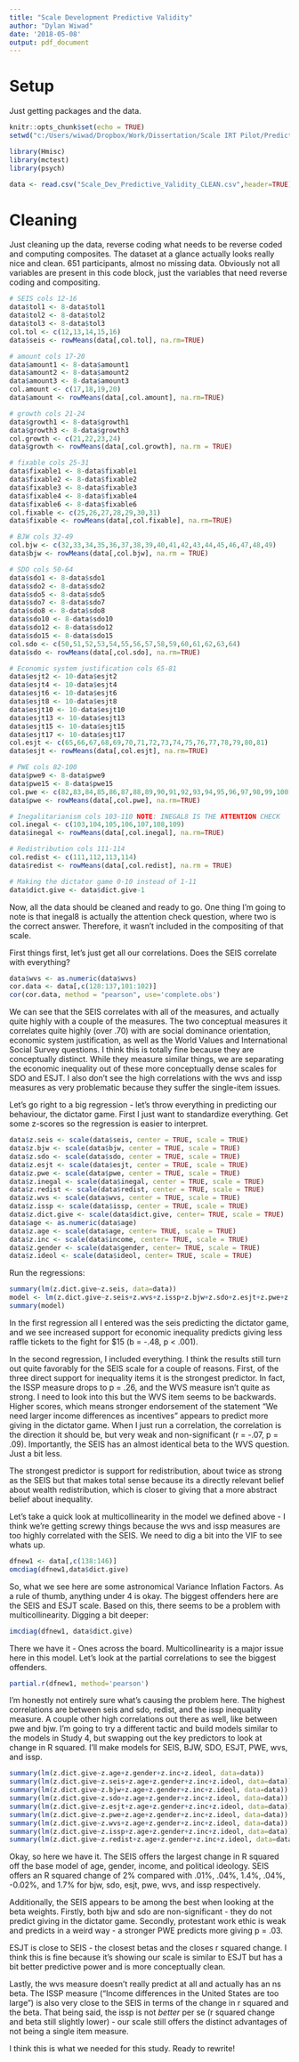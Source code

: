 ---
title: "Scale Development Predictive Validity"
author: "Dylan Wiwad"
date: '2018-05-08'
output: pdf_document
---

# Setup

Just getting packages and the data.

```{r setup, include=FALSE}
knitr::opts_chunk$set(echo = TRUE)
setwd("c:/Users/wiwad/Dropbox/Work/Dissertation/Scale IRT Pilot/Predictive Validity Summer 2018/")

library(Hmisc)
library(mctest)
library(psych)

data <- read.csv("Scale_Dev_Predictive_Validity_CLEAN.csv",header=TRUE)
```


# Cleaning 

Just cleaning up the data, reverse coding what needs to be reverse coded and computing composites. The dataset at a glance actually looks really nice and clean. 651 participants, almost no missing data. Obviously not all variables are present in this code block, just the variables that need reverse coding and compositing.

```{r cleaning, echo}
# SEIS cols 12-16
data$tol1 <- 8-data$tol1
data$tol2 <- 8-data$tol2
data$tol3 <- 8-data$tol3
col.tol <- c(12,13,14,15,16)
data$seis <- rowMeans(data[,col.tol], na.rm=TRUE)

# amount cols 17-20
data$amount1 <- 8-data$amount1
data$amount2 <- 8-data$amount2
data$amount3 <- 8-data$amount3
col.amount <- c(17,18,19,20)
data$amount <- rowMeans(data[,col.amount], na.rm=TRUE)

# growth cols 21-24
data$growth1 <- 8-data$growth1
data$growth3 <- 8-data$growth3
col.growth <- c(21,22,23,24)
data$growth <- rowMeans(data[,col.growth], na.rm = TRUE)

# fixable cols 25-31
data$fixable1 <- 8-data$fixable1
data$fixable2 <- 8-data$fixable2
data$fixable3 <- 8-data$fixable3
data$fixable4 <- 8-data$fixable4
data$fixable6 <- 8-data$fixable6
col.fixable <- c(25,26,27,28,29,30,31)
data$fixable <- rowMeans(data[,col.fixable], na.rm=TRUE)

# BJW cols 32-49
col.bjw <- c(32,33,34,35,36,37,38,39,40,41,42,43,44,45,46,47,48,49)
data$bjw <- rowMeans(data[,col.bjw], na.rm = TRUE)

# SDO cols 50-64 
data$sdo1 <- 8-data$sdo1
data$sdo2 <- 8-data$sdo2
data$sdo5 <- 8-data$sdo5
data$sdo7 <- 8-data$sdo7
data$sdo8 <- 8-data$sdo8
data$sdo10 <- 8-data$sdo10
data$sdo12 <- 8-data$sdo12
data$sdo15 <- 8-data$sdo15
col.sdo <- c(50,51,52,53,54,55,56,57,58,59,60,61,62,63,64)
data$sdo <- rowMeans(data[,col.sdo], na.rm=TRUE)

# Economic system justification cols 65-81
data$esjt2 <- 10-data$esjt2
data$esjt4 <- 10-data$esjt4
data$esjt6 <- 10-data$esjt6
data$esjt8 <- 10-data$esjt8
data$esjt10 <- 10-data$esjt10
data$esjt13 <- 10-data$esjt13
data$esjt15 <- 10-data$esjt15
data$esjt17 <- 10-data$esjt17
col.esjt <- c(65,66,67,68,69,70,71,72,73,74,75,76,77,78,79,80,81)
data$esjt <- rowMeans(data[,col.esjt], na.rm=TRUE)

# PWE cols 82-100
data$pwe9 <- 8-data$pwe9
data$pwe15 <- 8-data$pwe15
col.pwe <- c(82,83,84,85,86,87,88,89,90,91,92,93,94,95,96,97,98,99,100)
data$pwe <- rowMeans(data[,col.pwe], na.rm=TRUE)

# Inegalitarianism cols 103-110 NOTE: INEGAL8 IS THE ATTENTION CHECK
col.inegal <- c(103,104,105,106,107,108,109)
data$inegal <- rowMeans(data[,col.inegal], na.rm=TRUE)

# Redistribution cols 111-114
col.redist <- c(111,112,113,114)
data$redist <- rowMeans(data[,col.redist], na.rm = TRUE)

# Making the dictator game 0-10 instead of 1-11
data$dict.give <- data$dict.give-1
```

Now, all the data should be cleaned and ready to go. One thing I'm going to note is that inegal8 is actually the attention check question, where two is the correct answer. Therefore, it wasn't included in the compositing of that scale.

First things first, let's just get all our correlations. Does the SEIS correlate with everything?

```{r correlations, echo}
data$wvs <- as.numeric(data$wvs)
cor.data <- data[,c(128:137,101:102)]
cor(cor.data, method = "pearson", use='complete.obs')
```

We can see that the SEIS correlates with all of the measures, and actually quite highly with a couple of the measures. The two conceptual measures it correlates quite highly (over .70) with are social dominance orientation, economic system justification, as well as the World Values and International Social Survey questions. I think this is totally fine because they are conceptually distinct. While they measure similar things, we are separating the economic inequality out of these more conceptually dense scales for SDO and ESJT. I also don't see the high correlations with the wvs and issp measures as very problematic because they suffer the single-item issues.

Let's go right to a big regression - let's throw everything in predicting our behaviour, the dictator game. First I just want to standardize everything. Get some z-scores so the regression is easier to interpret.

```{r zscores, echo}
data$z.seis <- scale(data$seis, center = TRUE, scale = TRUE)
data$z.bjw <- scale(data$bjw, center = TRUE, scale = TRUE)
data$z.sdo <- scale(data$sdo, center = TRUE, scale = TRUE)
data$z.esjt <- scale(data$esjt, center = TRUE, scale = TRUE)
data$z.pwe <- scale(data$pwe, center = TRUE, scale = TRUE)
data$z.inegal <- scale(data$inegal, center = TRUE, scale = TRUE)
data$z.redist <- scale(data$redist, center = TRUE, scale = TRUE)
data$z.wvs <- scale(data$wvs, center = TRUE, scale = TRUE)
data$z.issp <- scale(data$issp, center = TRUE, scale = TRUE)
data$z.dict.give <- scale(data$dict.give, center= TRUE, scale = TRUE)
data$age <- as.numeric(data$age)
data$z.age <- scale(data$age, center= TRUE, scale = TRUE)
data$z.inc <- scale(data$income, center= TRUE, scale = TRUE)
data$z.gender <- scale(data$gender, center= TRUE, scale = TRUE)
data$z.ideol <- scale(data$ideol, center= TRUE, scale = TRUE)

```


Run the regressions:

```{r regress, echo}
summary(lm(z.dict.give~z.seis, data=data))
model <- lm(z.dict.give~z.seis+z.wvs+z.issp+z.bjw+z.sdo+z.esjt+z.pwe+z.redist+z.inegal, data=data)
summary(model)
```

In the first regression all I entered was the seis predicting the dictator game, and we see increased support for economic inequality predicts giving less raffle tickets to the fight for $15 (b = -.48, p < .001).

In the second regression, I included everything. I think the results still turn out quite favorably for the SEIS scale for a couple of reasons. First, of the three direct support for inequality items it is the strongest predictor. In fact, the ISSP measure drops to p = .26, and the WVS measure isn't quite as strong. I need to look into this but the WVS item seems to be backwards. Higher scores, which means stronger endorsement of the statement "We need larger income differences as incentives" appears to predict more giving in the dictator game. When I just run a correlation, the correlation is the direction it should be, but very weak and non-significant (r = -.07, p = .09). Importantly,  the SEIS has an almost identical beta to the WVS question. Just a bit less.

The strongest predictor is support for redistribution, about twice as strong as the SEIS but that makes total sense because its a directly relevant belief about wealth redistribution, which is closer to giving that a more abstract belief about inequality.

Let's take a quick look at multicollinearity in the model we defined above - I think we're getting screwy things because the wvs and issp measures are too highly correlated with the SEIS. We need to dig a bit into the VIF to see whats up.

```{r vif, echo}
dfnew1 <- data[,c(138:146)]
omcdiag(dfnew1,data$dict.give)
```

So, what we see here are some astronomical Variance Inflation Factors. As a rule of thumb, anything under 4 is okay. The biggest offenders here are the SEIS and ESJT scale. Based on this, there seems to be a problem with multicollinearity. Digging a bit deeper:

```{r mc digging more, echo}
imcdiag(dfnew1, data$dict.give)
```

There we have it - Ones across the board. Multicollinearity is a major issue here in this model. Let's look at the partial correlations to see the biggest offenders.

```{r partials, echo}
partial.r(dfnew1, method='pearson')
```

I'm honestly not entirely sure what's causing the problem here. The highest correlations are between seis and sdo, redist, and the issp inequality measure. A couple other high correlations out there as well, like between pwe and bjw. I'm going to try a different tactic and build models similar to the models in Study 4, but swapping out the key predictors to look at change in R squared. I'll make models for SEIS, BJW, SDO, ESJT, PWE, wvs, and issp.

```{r r squared, echo}
summary(lm(z.dict.give~z.age+z.gender+z.inc+z.ideol, data=data))
summary(lm(z.dict.give~z.seis+z.age+z.gender+z.inc+z.ideol, data=data))
summary(lm(z.dict.give~z.bjw+z.age+z.gender+z.inc+z.ideol, data=data))
summary(lm(z.dict.give~z.sdo+z.age+z.gender+z.inc+z.ideol, data=data))
summary(lm(z.dict.give~z.esjt+z.age+z.gender+z.inc+z.ideol, data=data))
summary(lm(z.dict.give~z.pwe+z.age+z.gender+z.inc+z.ideol, data=data))
summary(lm(z.dict.give~z.wvs+z.age+z.gender+z.inc+z.ideol, data=data))
summary(lm(z.dict.give~z.issp+z.age+z.gender+z.inc+z.ideol, data=data))
summary(lm(z.dict.give~z.redist+z.age+z.gender+z.inc+z.ideol, data=data))
```

Okay, so here we have it. The SEIS offers the largest change in R squared off the base model of age, gender, income, and political ideology. SEIS offers an R squared change of 2% compared with .01%, .04%, 1.4%, .04%, -0.02%, and 1.7% for bjw, sdo, esjt, pwe, wvs, and issp respectively.

Additionally, the SEIS appears to be among the best when looking at the beta weights. Firstly, both bjw and sdo are non-significant - they do not predict giving in the dictator game. Secondly, protestant work ethic is weak and predicts in a weird way - a stronger PWE predicts more giving p = .03. 

ESJT is close to SEIS - the closest betas and the closes r squared change. I think this is fine because it's showing our scale is similar to ESJT but has a bit better predictive power and is more conceptually clean.

Lastly, the wvs measure doesn't really predict at all and actually has an ns beta. The ISSP measure ("Income differences in the United States are too large") is also very close to the SEIS in terms of the change in r squared and the beta. That being said, the issp is not *better* per se (r squared change and beta still slightly lower) - our scale still offers the distinct advantages of not being a single item measure.

I think this is what we needed for this study. Ready to rewrite!






